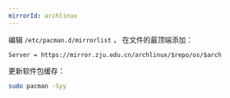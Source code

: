 ```yaml
---
mirrorId: archlinux
---
```


编辑 `/etc/pacman.d/mirrorlist` ， 在文件的最顶端添加：

```
Server = https://mirror.zju.edu.cn/archlinux/$repo/os/$arch
```

更新软件包缓存：

```bash
sudo pacman -Syy
```
